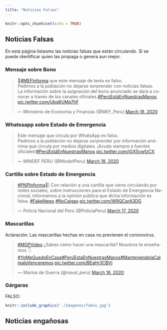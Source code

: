 ```yaml
---
title: "Noticias Falsas"
---
```


```r
knitr::opts_chunk$set(echo = TRUE)
```

## Noticias Falsas

En esta página listasmo las noticias falsas que están circulando. Si se puede identificar quien las propaga o genera aun mejor. 

### Mensaje sobre Bono

<blockquote class="twitter-tweet"><p lang="es" dir="ltr">📢<a href="https://twitter.com/hashtag/MEFInforma?src=hash&amp;ref_src=twsrc%5Etfw">#MEFInforma</a> que este mensaje de texto es falso. <br>Pedimos a la población no dejarse sorprender con noticias falsas. <br>La información sobre la asignación del bono anunciado se dará a conocer a través de los canales oficiales.<a href="https://twitter.com/hashtag/Per%C3%BAEst%C3%A1EnNuestrasManos?src=hash&amp;ref_src=twsrc%5Etfw">#PerúEstáEnNuestrasManos</a> <a href="https://t.co/Ubq6UMq7hF">pic.twitter.com/Ubq6UMq7hF</a></p>&mdash; Ministerio de Economía y Finanzas (@MEF_Peru) <a href="https://twitter.com/MEF_Peru/status/1240372186801754112?ref_src=twsrc%5Etfw">March 18, 2020</a></blockquote> <script async src="https://platform.twitter.com/widgets.js" charset="utf-8"></script>

### Whatssapp sobre Estado de Emergencia

<blockquote class="twitter-tweet"><p lang="es" dir="ltr">Este mensaje que circula por WhatsApp es falso. <br>Pedimos a la población no dejarse sorprender por información anónima que circula por medios digitales. ¡Acude siempre a fuentes oficiales!<a href="https://twitter.com/hashtag/Per%C3%BAEst%C3%A1EnNuestrasManos?src=hash&amp;ref_src=twsrc%5Etfw">#PerúEstáEnNuestrasManos</a> <a href="https://t.co/iGX5cwfzCX">pic.twitter.com/iGX5cwfzCX</a></p>&mdash; MINDEF PERU (@MindefPeru) <a href="https://twitter.com/MindefPeru/status/1240103199433994240?ref_src=twsrc%5Etfw">March 18, 2020</a></blockquote> <script async src="https://platform.twitter.com/widgets.js" charset="utf-8"></script>

### Cartilla sobre Estado de Emergencia

<blockquote class="twitter-tweet"><p lang="es" dir="ltr"><a href="https://twitter.com/hashtag/PNPInforma?src=hash&amp;ref_src=twsrc%5Etfw">#PNPInforma</a>📢| Con relación a una cartilla que viene circulando por redes sociales, sobre instrucciones para el Estado de Emergencia Nacional, informamos a la opinión pública que dicha información es falsa. <a href="https://twitter.com/hashtag/FakeNews?src=hash&amp;ref_src=twsrc%5Etfw">#FakeNews</a> <a href="https://twitter.com/hashtag/NoCaigas?src=hash&amp;ref_src=twsrc%5Etfw">#NoCaigas</a> <a href="https://t.co/W9QCarA3DG">pic.twitter.com/W9QCarA3DG</a></p>&mdash; Policía Nacional del Perú (@PoliciaPeru) <a href="https://twitter.com/PoliciaPeru/status/1239752286001397762?ref_src=twsrc%5Etfw">March 17, 2020</a></blockquote> <script async src="https://platform.twitter.com/widgets.js" charset="utf-8"></script>

### Mascarillas

Aclaración: Las mascarillas hechas en casa no previenen el coronovirus. 
<blockquote class="twitter-tweet"><p lang="es" dir="ltr"><a href="https://twitter.com/hashtag/MGPVideo?src=hash&amp;ref_src=twsrc%5Etfw">#MGPVideo</a> ¿Sabes cómo hacer una mascarilla? Nosotros te enseñamos 👇 <a href="https://twitter.com/hashtag/YoMeQuedoEnCasa?src=hash&amp;ref_src=twsrc%5Etfw">#YoMeQuedoEnCasa</a><a href="https://twitter.com/hashtag/Per%C3%BAEstaEnNuestrasManos?src=hash&amp;ref_src=twsrc%5Etfw">#PerúEstaEnNuestrasManos</a><a href="https://twitter.com/hashtag/ManteniendolaCalmaloVenceremos?src=hash&amp;ref_src=twsrc%5Etfw">#ManteniendolaCalmaloVenceremos</a> <a href="https://t.co/BEaHr3CBVj">pic.twitter.com/BEaHr3CBVj</a></p>&mdash; Marina de Guerra (@naval_peru) <a href="https://twitter.com/naval_peru/status/1239580746072891393?ref_src=twsrc%5Etfw">March 16, 2020</a></blockquote> <script async src="https://platform.twitter.com/widgets.js" charset="utf-8"></script>

### Gárgaras 

FALSO: 

```r
knitr::include_graphics('./Imagenes/fake1.jpg')
```

## Noticias engañosas





